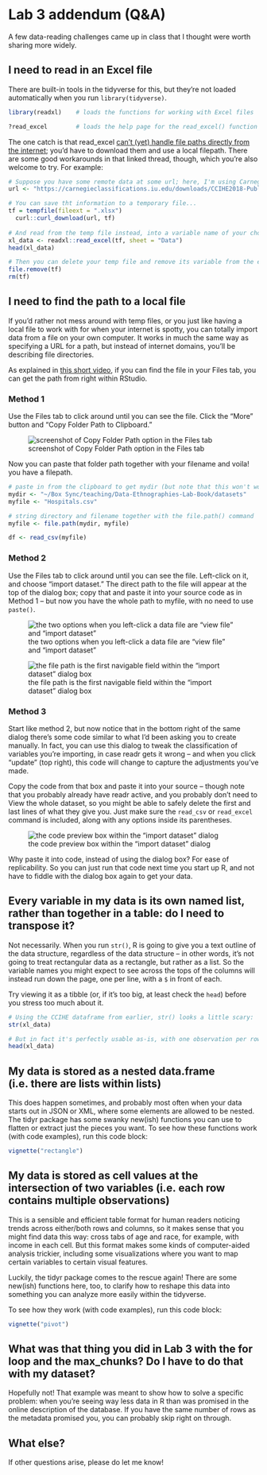 # Lab 3 addendum (Q&A)

A few data-reading challenges came up in class that I thought were worth sharing more widely.

## I need to read in an Excel file

There are built-in tools in the tidyverse for this, but they're not loaded automatically when you run `library(tidyverse)`.

```r
library(readxl)    # loads the functions for working with Excel files

?read_excel        # loads the help page for the read_excel() function

```

The one catch is that read_excel [can't (yet) handle file paths directly from the internet](https://github.com/tidyverse/readxl/issues/278); you'd have to download them and use a local filepath. There are some good workarounds in that linked thread, though, which you're also welcome to try. For example:

```r
# Suppose you have some remote data at some url; here, I'm using Carnegie Classifications of Institutions of Higher Education
url <- "https://carnegieclassifications.iu.edu/downloads/CCIHE2018-PublicData.xlsx"

# You can save tht information to a temporary file...
tf = tempfile(fileext = ".xlsx")
  curl::curl_download(url, tf)
  
# And read from the temp file instead, into a variable name of your choosing
xl_data <- readxl::read_excel(tf, sheet = "Data")
head(xl_data)

# Then you can delete your temp file and remove its variable from the environment
file.remove(tf)
rm(tf)

```

## I need to find the path to a local file

If you'd rather not mess around with temp files, or you just like having a local file to work with for when your internet is spotty, you can totally import data from a file on your own computer. It works in much the same way as specifying a URL for a path, but instead of internet domains, you'll be describing file directories.

As explained in [this short video](https://www.youtube.com/watch?v=D1CpiGsXIS4), if you can find the file in your Files tab, you can get the path from right within RStudio.

### Method 1

Use the Files tab to click around until you can see the file. Click the "More" button and "Copy Folder Path to Clipboard."

![screenshot of Copy Folder Path option in the Files tab](images/rstudio--copy-folder-path.png)

Now you can paste that folder path together with your filename and voila! you have a filepath.

```r
# paste in from the clipboard to get mydir (but note that this won't work on your computer, because you don't have my files or directories!)
mydir <- "~/Box Sync/teaching/Data-Ethnographies-Lab-Book/datasets"
myfile <- "Hospitals.csv"

# string directory and filename together with the file.path() command
myfile <- file.path(mydir, myfile)   

df <- read_csv(myfile)
```

### Method 2

Use the Files tab to click around until you can see the file. Left-click on it, and choose "import dataset." The direct path to the file will appear at the top of the dialog box; copy that and paste it into your source code as in Method 1 -- but now you have the whole path to myfile, with no need to use `paste()`.

![the two options when you left-click a data file are "view file" and "import dataset"](images/rstudio--data-import-button.png)

![the file path is the first navigable field within the "import dataset" dialog box](images/rstudio--data-import-file-path.png)

### Method 3

Start like method 2, but now notice that in the bottom right of the same dialog there's some code similar to what I'd been asking you to create manually. In fact, you can use this dialog to tweak the classification of variables you're importing, in case readr gets it wrong -- and when you click "update" (top right), this code will change to capture the adjustments you've made.

Copy the code from that box and paste it into your source -- though note that you probably already have readr active, and you probably don't need to View the whole dataset, so you might be able to safely delete the first and last lines of what they give you. Just make sure the `read_csv` or `read_excel` command is included, along with any options inside its parentheses.

![the code preview box within the "import dataset" dialog](images/rstudio--data-import-code.png)

Why paste it into code, instead of using the dialog box? For ease of replicability. So you can just run that code next time you start up R, and not have to fiddle with the dialog box again to get your data.

## Every variable in my data is its own named list, rather than together in a table: do I need to transpose it?

Not necessarily. When you run `str()`, R is going to give you a text outline of the data structure, regardless of the data structure -- in other words, it's not going to treat rectangular data as a rectangle, but rather as a list. So the variable names you might expect to see across the tops of the columns will instead run down the page, one per line, with a `$` in front of each.

Try viewing it as a tibble (or, if it's too big, at least check the `head`) before you stress too much about it.

```r
# Using the CCIHE dataframe from earlier, str() looks a little scary:
str(xl_data)

# But in fact it's perfectly usable as-is, with one observation per row and one variable per column:
head(xl_data)

```

## My data is stored as a nested data.frame (i.e. there are lists within lists)

This does happen sometimes, and probably most often when your data starts out in JSON or XML, where some elements are allowed to be nested. The tidyr package has some swanky new(ish) functions you can use to flatten or extract just the pieces you want. To see how these functions work (with code examples), run this code block:

```r
vignette("rectangle")
```

## My data is stored as cell values at the intersection of two variables (i.e. each row contains multiple observations)

This is a sensible and efficient table format for human readers noticing trends across either/both rows and columns, so it makes sense that you might find data this way: cross tabs of age and race, for example, with income in each cell. But this format makes some kinds of computer-aided analysis trickier, including some visualizations where you want to map certain variables to certain visual features.

Luckily, the tidyr package comes to the rescue again! There are some new(ish) functions here, too, to clarify how to reshape this data into something you can analyze more easily within the tidyverse.

To see how they work (with code examples), run this code block:

```r
vignette("pivot")
```

## What was that thing you did in Lab 3 with the for loop and the max_chunks? Do I have to do that with my dataset?

Hopefully not! That example was meant to show how to solve a specific problem: when you're seeing way less data in R than was promised in the online description of the database. If you have the same number of rows as the metadata promised you, you can probably skip right on through.

## What else?

If other questions arise, please do let me know!
